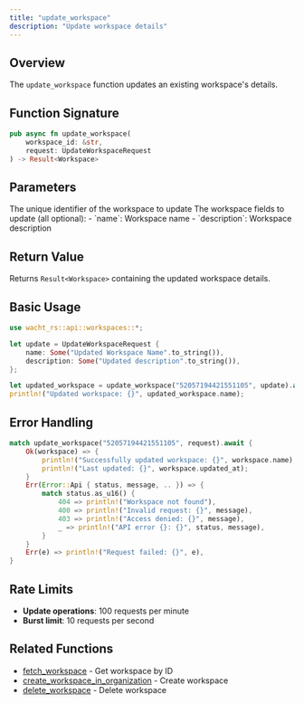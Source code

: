 ```yaml
---
title: "update_workspace"
description: "Update workspace details"
---
```


## Overview

The `update_workspace` function updates an existing workspace's details.

## Function Signature

```rust
pub async fn update_workspace(
    workspace_id: &str,
    request: UpdateWorkspaceRequest
) -> Result<Workspace>
```

## Parameters

<ParamField path="workspace_id" type="&str" required>
  The unique identifier of the workspace to update
</ParamField>

<ParamField path="request" type="UpdateWorkspaceRequest" required>
  The workspace fields to update (all optional):
  - `name`: Workspace name
  - `description`: Workspace description
</ParamField>

## Return Value

Returns `Result<Workspace>` containing the updated workspace details.

## Basic Usage

```rust
use wacht_rs::api::workspaces::*;

let update = UpdateWorkspaceRequest {
    name: Some("Updated Workspace Name".to_string()),
    description: Some("Updated description".to_string()),
};

let updated_workspace = update_workspace("52057194421551105", update).await?;
println!("Updated workspace: {}", updated_workspace.name);
```

## Error Handling

```rust
match update_workspace("52057194421551105", request).await {
    Ok(workspace) => {
        println!("Successfully updated workspace: {}", workspace.name);
        println!("Last updated: {}", workspace.updated_at);
    }
    Err(Error::Api { status, message, .. }) => {
        match status.as_u16() {
            404 => println!("Workspace not found"),
            400 => println!("Invalid request: {}", message),
            403 => println!("Access denied: {}", message),
            _ => println!("API error {}: {}", status, message),
        }
    }
    Err(e) => println!("Request failed: {}", e),
}
```

## Rate Limits

- **Update operations**: 100 requests per minute
- **Burst limit**: 10 requests per second

## Related Functions

- [fetch_workspace](fetch-workspace) - Get workspace by ID
- [create_workspace_in_organization](create-workspace-in-organization) - Create workspace
- [delete_workspace](delete-workspace) - Delete workspace